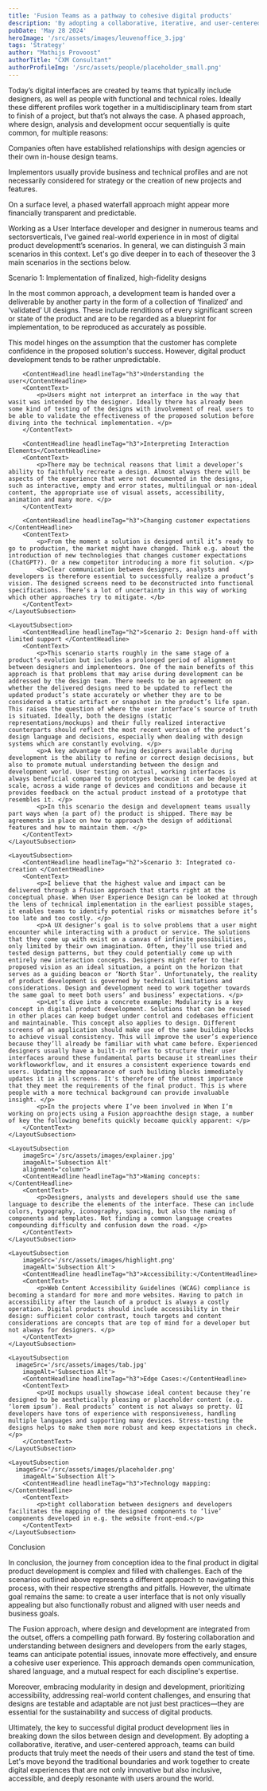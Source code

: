 ```yaml
---
title: 'Fusion Teams as a pathway to cohesive digital products'
description: 'By adopting a collaborative, iterative, and user-centered approach, teams can build products that truly meet the needs of their users and stand the test of time.'
pubDate: 'May 28 2024'
heroImage: '/src/assets/images/leuvenoffice_3.jpg'
tags: 'Strategy'
author: "Mathijs Provoost"
authorTitle: "CXM Consultant"
authorProfileImg: '/src/assets/people/placeholder_small.png'
---
```


<LayoutSection backgroundColor="dark">
    <LayoutSubsection>
        <ContentText>
            <p>Today’s digital interfaces are created by teams that typically include designers, as well as people with functional and technical roles. Ideally these different profiles work together in a multidisciplinary team from start to finish of a project, but that’s not always the case. A phased approach, where design, analysis and development occur sequentially is quite common, for multiple reasons: </p>
            <p>Companies often have established relationships with design agencies or their own in-house design teams. </p>
            <p>Implementors usually provide business and technical profiles and are not necessarily considered for strategy or the creation of new projects and features. </p>
            <p>On a surface level, a phased waterfall approach might appear more financially transparent and predictable. </p>
            <p>Working as a User Interface developer and designer in numerous teams and sectorsverticals, I’ve gained real-world experience in in most of digital product developmentt’s scenarios. In general, we can distinguish 3 main scenarios in this context. Let's go dive deeper in to each of theseover the 3 main scenarios in the sections below. </p>
        </ContentText>
    </LayoutSubsection>
</LayoutSection>

<LayoutSection>
    <LayoutSubsection>
        <ContentHeadline headlineTag="h2">Scenario 1: Implementation of finalized, high-fidelity designs </ContentHeadline>
        <ContentText>
            <p>In the most common approach, a development team is handed over a deliverable by another party in the form of a collection of ‘finalized’ and ‘validated’ UI designs. These include renditions of every significant screen or state of the product and are to be regarded as a blueprint for implementation, to be reproduced as accurately as possible. </p>
            <p>This model hinges on the assumption that the customer has complete confidence in the proposed solution's success. However, digital product development tends to be rather unpredictable. </p>
        </ContentText>

        <ContentHeadline headlineTag="h3">Understanding the user</ContentHeadline>
        <ContentText>
            <p>Users might not interpret an interface in the way that wasit was intended by the designer. Ideally there has already been some kind of testing of the designs with involvement of real users to be able to validate the effectiveness of the proposed solution before diving into the technical implementation. </p>
        </ContentText>
        
        <ContentHeadline headlineTag="h3">Interpreting Interaction Elements</ContentHeadline>
        <ContentText>
            <p>There may be technical reasons that limit a developer’s ability to faithfully recreate a design. Almost always there will be aspects of the experience that were not documented in the designs, such as interactive, empty and error states, multilingual or non-ideal content, the appropriate use of visual assets, accessibility, animation and many more. </p>
        </ContentText>

        <ContentHeadline headlineTag="h3">Changing customer expectations </ContentHeadline>
        <ContentText>
            <p>From the moment a solution is designed until it’s ready to go to production, the market might have changed. Think e.g. about the introduction of new technologies that changes customer expectations (ChatGPT?). Or a new competitor introducing a more fit solution. </p>
            <b>Clear communication between designers, analysts and developers is therefore essential to successfully realize a product’s vision. The designed screens need to be deconstructed into functional specifications. There’s a lot of uncertainty in this way of working which other approaches try to mitigate. </b>
        </ContentText>
    </LayoutSubsection>

    <LayoutSubsection>
        <ContentHeadline headlineTag="h2">Scenario 2: Design hand-off with limited support </ContentHeadline>
        <ContentText>
            <p>This scenario starts roughly in the same stage of a product’s evolution but includes a prolonged period of alignment between designers and implementeors. One of the main benefits of this approach is that problems that may arise during development can be addressed by the design team. There needs to be an agreement on whether the delivered designs need to be updated to reflect the updated product’s state accurately or whether they are to be considered a static artifact or snapshot in the product’s life span. This raises the question of where the user interface’s source of truth is situated. Ideally, both the designs (static representations/mockups) and their fully realized interactive counterparts should reflect the most recent version of the product’s design language and decisions, especially when dealing with design systems which are constantly evolving. </p>
            <p>A key advantage of having designers available during development is the ability to refine or correct design decisions, but also to promote mutual understanding between the design and development world. User testing on actual, working interfaces is always beneficial compared to prototypes because it can be deployed at scale, across a wide range of devices and conditions and because it provides feedback on the actual product instead of a prototype that resembles it. </p>
            <p>In this scenario the design and development teams usually part ways when (a part of) the product is shipped. There may be agreements in place on how to approach the design of additional features and how to maintain them. </p>
        </ContentText>
    </LayoutSubsection>

    <LayoutSubsection>
        <ContentHeadline headlineTag="h2">Scenario 3: Integrated co-creation </ContentHeadline>
        <ContentText>
            <p>I believe that the highest value and impact can be delivered through a Ffusion approach that starts right at the conceptual phase. When User Experience Design can be looked at through the lens of technical implementation in the earliest possible stages, it enables teams to identify potential risks or mismatches before it’s too late and too costly. </p>
            <p>A UX designer’s goal is to solve problems that a user might encounter while interacting with a product or service. The solutions that they come up with exist on a canvas of infinite possibilities, only limited by their own imagination. Often, they’ll use tried and tested design patterns, but they could potentially come up with entirely new interaction concepts. Designers might refer to their proposed vision as an ideal situation, a point on the horizon that serves as a guiding beacon or ‘North Star’. Unfortunately, the reality of product development is governed by technical limitations and considerations. Design and development need to work together towards the same goal to meet both users’ and business’ expectations. </p>
            <p>Let’s dive into a concrete example: Modularity is a key concept in digital product development. Solutions that can be reused in other places can keep budget under control and codebases efficient and maintainable. This concept also applies to design. Different screens of an application should make use of the same building blocks to achieve visual consistency. This will improve the user’s experience because they’ll already be familiar with what came before. Experienced designers usually have a built-in reflex to structure their user interfaces around these fundamental parts because it streamlines their workflowworkflow, and it ensures a consistent experience towards end users. Updating the appearance of such building blocks immediately updates it in all screens. It's therefore of the utmost importance that they meet the requirements of the final product. This is where people with a more technical background can provide invaluable insight. </p>
            <p>In the projects where I’ve been involved in When I’m working on projects using a Fusion approachthe design stage, a number of key the following benefits quickly becoame quickly apparent: </p>
        </ContentText>
    </LayoutSubsection>

    <LayoutSubsection
        imageSrc='/src/assets/images/explainer.jpg'
        imageAlt='Subsection Alt'
        alignment="column">
        <ContentHeadline headlineTag="h3">Naming concepts:</ContentHeadline>
        <ContentText>
            <p>Designers, analysts and developers should use the same language to describe the elements of the interface. These can include colors, typography, iconography, spacing, but also the naming of components and templates. Not finding a common language creates compounding difficulty and confusion down the road. </p>
        </ContentText>
    </LayoutSubsection>

    <LayoutSubsection
        imageSrc='/src/assets/images/highlight.png'
        imageAlt='Subsection Alt'>
        <ContentHeadline headlineTag="h3">Accessibility:</ContentHeadline>
        <ContentText>
            <p>Web Content Accessibility Guidelines (WCAG) compliance is becoming a standard for more and more websites. Having to patch in accessibility after the launch of a product is always a costly operation. Digital products should include accessibility in their design: sufficient color contrast, touch targets and content considerations are concepts that are top of mind for a developer but not always for designers. </p>
        </ContentText>
    </LayoutSubsection>

    <LayoutSubsection
      imageSrc='/src/assets/images/tab.jpg'
        imageAlt='Subsection Alt'>
        <ContentHeadline headlineTag="h3">Edge Cases:</ContentHeadline>
        <ContentText>
            <p>UI mockups usually showcase ideal content because they’re designed to be aesthetically pleasing or placeholder content (e.g. ‘lorem ipsum’). Real products’ content is not always so pretty. UI developers have tons of experience with responsiveness, handling multiple languages and supporting many devices. Stress-testing the designs helps to make them more robust and keep expectations in check. </p>
        </ContentText>
    </LayoutSubsection>

    <LayoutSubsection
      imageSrc='/src/assets/images/placeholder.png'
        imageAlt='Subsection Alt'>
        <ContentHeadline headlineTag="h3">Technology mapping:</ContentHeadline>
        <ContentText>
            <p>tight collaboration between designers and developers facilitates the mapping of the designed components to ‘live’ components developed in e.g. the website front-end.</p>
        </ContentText>
    </LayoutSubsection>
</LayoutSection>

<LayoutSection backgroundColor="dark">
    <LayoutSubsection>
        <ContentHeadline headlineTag="h2">Conclusion</ContentHeadline>
        <ContentText>
            <p>In conclusion, the journey from conception idea to the final product in digital product development is complex and filled with challenges. Each of the scenarios outlined above represents a different approach to navigating this process, with their respective strengths and pitfalls. However, the ultimate goal remains the same: to create a user interface that is not only visually appealing but also functionally robust and aligned with user needs and business goals. </p>
            <p>The Fusion approach, where design and development are integrated from the outset, offers a compelling path forward. By fostering collaboration and understanding between designers and developers from the early stages, teams can anticipate potential issues, innovate more effectively, and ensure a cohesive user experience. This approach demands open communication, shared language, and a mutual respect for each discipline's expertise. </p>
            <p>Moreover, embracing modularity in design and development, prioritizing accessibility, addressing real-world content challenges, and ensuring that designs are testable and adaptable are not just best practices—they are essential for the sustainability and success of digital products. </p>
            <p>Ultimately, the key to successful digital product development lies in breaking down the silos between design and development. By adopting a collaborative, iterative, and user-centered approach, teams can build products that truly meet the needs of their users and stand the test of time. Let's move beyond the traditional boundaries and work together to create digital experiences that are not only innovative but also inclusive, accessible, and deeply resonante with users around the world. </p>
        </ContentText>
    </LayoutSubsection>
</LayoutSection>
